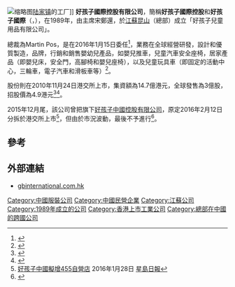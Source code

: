 [[File:Goodbaby_factory_in_Lujia,_Kunshan.jpg|缩略图]][[陆家镇|陆家镇]]的工厂]]
'''好孩子國際控股有限公司'''，簡稱'''好孩子國際控股'''和'''好孩子國際'''（'''{{lang-en|Goodbaby International Holdings Limited}}'''，{{hkex|1086}}），在1989年，由主席宋鄭還，於[[江蘇|江蘇]][[昆山|昆山]]（總部）成立「好孩子兒童用品有限公司」。

總裁為Martin Pos，是在2016年1月15日委任<ref>{{Cite web |url=http://www.hkexnews.hk/listedco/listconews/SEHK/2016/0115/LTN20160115766_C.pdf |title=委任MARTIN POS繼任宋鄭還為行政總裁 宋鄭還留任董事會主席通告 |accessdate=2016-02-04 |archive-date=2016-01-27 |archive-url=https://web.archive.org/web/20160127214535/http://www.hkexnews.hk/listedco/listconews/sehk/2016/0115/LTN20160115766_C.pdf |dead-url=no }}</ref>，業務在全球經營研發，設計和優質製造，品牌，行銷和銷售嬰幼兒產品，如嬰兒推車，兒童汽車安全座椅，居家產品（即嬰兒床，安全門，高腳椅和嬰兒座椅），以及兒童玩具車（即固定的活動中心，三輪車，電子汽車和滑板車等）<ref>{{Cite web |url=http://www.gbinternational.com.hk/company/%E6%A6%82%E8%A6%BD/?lang=zh-hant |title=好孩子國際控股有限公司簡介 |accessdate=2016-02-04 |archive-date=2015-12-08 |archive-url=https://web.archive.org/web/20151208140828/http://www.gbinternational.com.hk/company/%E6%A6%82%E8%A6%BD/?lang=zh-hant |dead-url=no }}</ref>。

股份則在2010年11月24日港交所上市，集資額為14.7億港元，全球發售為3億股，招股價為4.9港元<ref>{{Cite web |url=http://www.hkexnews.hk/listedco/listconews/SEHK/2010/1111/LTN20101111022_C.pdf |title=好孩子國際控股有限公司招股資料 |accessdate=2016-02-05 |archive-date=2016-02-06 |archive-url=https://web.archive.org/web/20160206002404/http://www.hkexnews.hk/listedco/listconews/SEHK/2010/1111/LTN20101111022_C.pdf |dead-url=no }}</ref><ref>{{Cite web |url=http://www.hkexnews.hk/listedco/listconews/SEHK/2010/1111/LTN20101111020_C.pdf |title=好孩子國際控股有限公司招股通告 |accessdate=2016-02-05 |archive-date=2016-02-05 |archive-url=https://web.archive.org/web/20160205215125/http://www.hkexnews.hk/listedco/listconews/SEHK/2010/1111/LTN20101111020_C.pdf |dead-url=no }}</ref>。

2015年12月尾，該公司曾把旗下[[好孩子中國控股有限公司|好孩子中國控股有限公司]]，原定2016年2月12日分拆於港交所上市<REF>
[http://sina.com.hk/news/article/20160128/2/72/4/%E5%A5%BD%E5%AD%A9%E5%AD%90%E4%B8%AD%E5%9C%8B%E6%93%AC%E5%A2%9E455%E8%87%AA%E7%87%9F%E5%BA%97-5347227.html 好孩子中國擬增455自營店] {{Wayback|url=http://sina.com.hk/news/article/20160128/2/72/4/%E5%A5%BD%E5%AD%A9%E5%AD%90%E4%B8%AD%E5%9C%8B%E6%93%AC%E5%A2%9E455%E8%87%AA%E7%87%9F%E5%BA%97-5347227.html |date=20160205220153 }}2016年1月28日 [[星島日報|星島日報]]
</REF>，但由於市況波動，最後不予進行<REF>
{{Cite web |url=http://www.hkexnews.hk/listedco/listconews/SEHK/2016/0203/LTN201602031482_C.pdf |title=全球發售不予進行通告 |accessdate=2016-02-05 |archive-date=2016-02-05 |archive-url=https://web.archive.org/web/20160205233513/http://www.hkexnews.hk/listedco/listconews/SEHK/2016/0203/LTN201602031482_C.pdf |dead-url=no }}
</REF>。

==參考==
{{reflist}}

==外部連結==
*[http://www.gbinternational.com.hk/ gbinternational.com.hk]{{Wayback|url=http://www.gbinternational.com.hk/ |date=20160205024635 }}

[[Category:中國服裝公司|Category:中國服裝公司]]
[[Category:中國民營企業|Category:中國民營企業]]
[[Category:江蘇公司|Category:江蘇公司]]
[[Category:1989年成立的公司|Category:1989年成立的公司]]
[[Category:香港上市工業公司|Category:香港上市工業公司]]
[[Category:總部在中國的跨國公司|Category:總部在中國的跨國公司]]